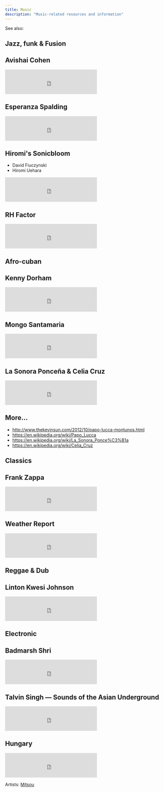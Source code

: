 ```yaml
---
title: Music
description: "Music-related resources and information"
---
```


See also: <Link to="bass" />

## Jazz, funk & Fusion

## Avishai Cohen

<iframe src="https://embed.spotify.com/?uri=spotify%3Aalbum%3A1KG80lbbuBCXolc9iWO7Fw" width="300" height="80" frameborder="0" allowtransparency="true" style="display: block;"></iframe>

## Esperanza Spalding

<iframe src="https://embed.spotify.com/?uri=spotify%3Aalbum%3A4JY0pT22MDOxKnIlTCr75G" width="300" height="80" frameborder="0" allowtransparency="true" style="display: block;"></iframe>

## Hiromi's Sonicbloom

* David Fiuczynski
* Hiromi Uehara

<iframe src="https://embed.spotify.com/?uri=spotify%3Aalbum%3A1vWPuQZaBbe6TBqlKWStnX" width="300" height="80" frameborder="0" allowtransparency="true" style="display: block;"></iframe>

    
## RH Factor

<iframe src="https://embed.spotify.com/?uri=spotify%3Aalbum%3A4VpT3uWEAT9ozXckDD9Xgq" width="300" height="80" frameborder="0" allowtransparency="true" style="display: block;"></iframe>

## Afro-cuban

## Kenny Dorham

<iframe src="https://embed.spotify.com/?uri=spotify%3Aalbum%3A7hPFS8GU0hBHZGR01y74mI" width="300" height="80" frameborder="0" allowtransparency="true" style="display: block;"></iframe>

## Mongo Santamaria

<iframe src="https://embed.spotify.com/?uri=spotify%3Aalbum%3A2iFioZh6zo3ZoWTTcvI50i" width="300" height="80" frameborder="0" allowtransparency="true" style="display: block;"></iframe>

## La Sonora Ponceña & Celia Cruz

<iframe src="https://open.spotify.com/embed/album/5F3pGSaAlhOaqLore1IOIr" width="300" height="80" frameborder="0" allowtransparency="true" allow="encrypted-media" style="display: block;"></iframe>

## More...

* http://www.thekevinsun.com/2012/10/papo-lucca-montunos.html
* https://en.wikipedia.org/wiki/Papo_Lucca
* https://en.wikipedia.org/wiki/La_Sonora_Ponce%C3%B1a
* https://en.wikipedia.org/wiki/Celia_Cruz

## Classics

## Frank Zappa

<iframe src="https://embed.spotify.com/?uri=spotify%3Aalbum%3A0WYYrC9My9rYWigac003hw" width="300" height="80" frameborder="0" allowtransparency="true" style="display: block;"></iframe>
    

## Weather Report

<iframe src="https://embed.spotify.com/?uri=spotify%3Aalbum%3A7jJy9H10KQmIINyrOgomq2" width="300" height="80" frameborder="0" allowtransparency="true" style="display: block;"></iframe>

## Reggae & Dub

## Linton Kwesi Johnson

<iframe src="https://embed.spotify.com/?uri=spotify%3Aalbum%3A4VI4nQxyiNBqr58wcCZeyJ" width="300" height="80" frameborder="0" allowtransparency="true" style="display: block;"></iframe>

## Electronic

## Badmarsh Shri

<iframe src="https://embed.spotify.com/?uri=spotify%3Auser%3Ahartym%3Aplaylist%3A78CgdU4XiajHmJUpssgwqZ" width="300" height="80" frameborder="0" allowtransparency="true" style="display: block;"></iframe>

## Talvin Singh — Sounds of the Asian Underground

<iframe src="https://embed.spotify.com/?uri=spotify%3Aalbum%3A6juVfzllRuiQSLqzfbYGph" width="300" height="80" frameborder="0" allowtransparency="true" style="display: block;"></iframe>

## Hungary

<iframe src="https://open.spotify.com/embed/artist/5atG6wP8rOEGkgTZPjTAz8" width="300" height="80" frameborder="0" allowtransparency="true" allow="encrypted-media" style="display: block;"></iframe>
    
Artists: [Mitsou](https://en.wikipedia.org/wiki/M%C3%B3nika_Juh%C3%A1sz_Miczura)
